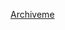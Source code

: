 {{tmbox 
| type=notice
|image = [[Image:File.svg|25px]]
|text = 这个页面过于'''冗长'''，请考虑将不活跃的讨论[[WP:讨论页存档|存档]]。
}}<noinclude>{{存檔模板}}
[[Category:存档模板|Archiveme]]</noinclude>
